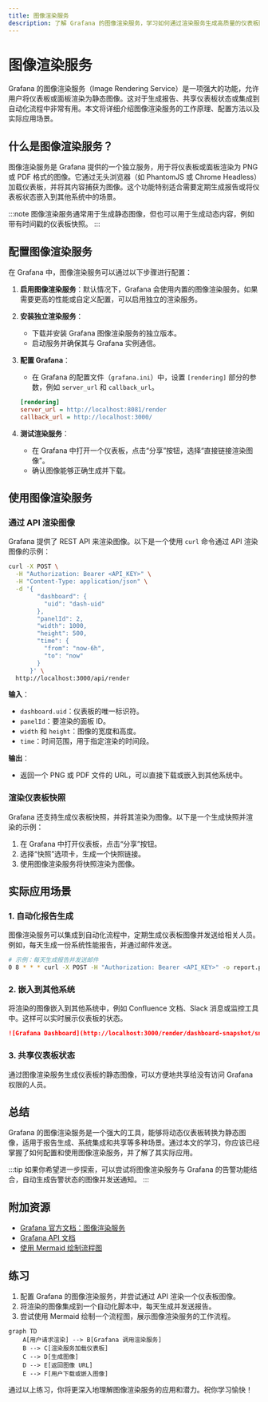 ```yaml
---
title: 图像渲染服务
description: 了解 Grafana 的图像渲染服务，学习如何通过渲染服务生成高质量的仪表板图像，并将其用于报告、共享或自动化流程。
---
```


# 图像渲染服务

Grafana 的图像渲染服务（Image Rendering Service）是一项强大的功能，允许用户将仪表板或面板渲染为静态图像。这对于生成报告、共享仪表板状态或集成到自动化流程中非常有用。本文将详细介绍图像渲染服务的工作原理、配置方法以及实际应用场景。

## 什么是图像渲染服务？

图像渲染服务是 Grafana 提供的一个独立服务，用于将仪表板或面板渲染为 PNG 或 PDF 格式的图像。它通过无头浏览器（如 PhantomJS 或 Chrome Headless）加载仪表板，并将其内容捕获为图像。这个功能特别适合需要定期生成报告或将仪表板状态嵌入到其他系统中的场景。

:::note
图像渲染服务通常用于生成静态图像，但也可以用于生成动态内容，例如带有时间戳的仪表板快照。
:::

## 配置图像渲染服务

在 Grafana 中，图像渲染服务可以通过以下步骤进行配置：

1. **启用图像渲染服务**：默认情况下，Grafana 会使用内置的图像渲染服务。如果需要更高的性能或自定义配置，可以启用独立的渲染服务。

2. **安装独立渲染服务**：
   - 下载并安装 Grafana 图像渲染服务的独立版本。
   - 启动服务并确保其与 Grafana 实例通信。

3. **配置 Grafana**：
   - 在 Grafana 的配置文件（`grafana.ini`）中，设置 `[rendering]` 部分的参数，例如 `server_url` 和 `callback_url`。

   ```ini
   [rendering]
   server_url = http://localhost:8081/render
   callback_url = http://localhost:3000/
   ```

4. **测试渲染服务**：
   - 在 Grafana 中打开一个仪表板，点击“分享”按钮，选择“直接链接渲染图像”。
   - 确认图像能够正确生成并下载。

## 使用图像渲染服务

### 通过 API 渲染图像

Grafana 提供了 REST API 来渲染图像。以下是一个使用 `curl` 命令通过 API 渲染图像的示例：

```bash
curl -X POST \
  -H "Authorization: Bearer <API_KEY>" \
  -H "Content-Type: application/json" \
  -d '{
        "dashboard": {
          "uid": "dash-uid"
        },
        "panelId": 2,
        "width": 1000,
        "height": 500,
        "time": {
          "from": "now-6h",
          "to": "now"
        }
      }' \
  http://localhost:3000/api/render
```

**输入**：
- `dashboard.uid`：仪表板的唯一标识符。
- `panelId`：要渲染的面板 ID。
- `width` 和 `height`：图像的宽度和高度。
- `time`：时间范围，用于指定渲染的时间段。

**输出**：
- 返回一个 PNG 或 PDF 文件的 URL，可以直接下载或嵌入到其他系统中。

### 渲染仪表板快照

Grafana 还支持生成仪表板快照，并将其渲染为图像。以下是一个生成快照并渲染的示例：

1. 在 Grafana 中打开仪表板，点击“分享”按钮。
2. 选择“快照”选项卡，生成一个快照链接。
3. 使用图像渲染服务将快照渲染为图像。

## 实际应用场景

### 1. 自动化报告生成

图像渲染服务可以集成到自动化流程中，定期生成仪表板图像并发送给相关人员。例如，每天生成一份系统性能报告，并通过邮件发送。

```bash
# 示例：每天生成报告并发送邮件
0 8 * * * curl -X POST -H "Authorization: Bearer <API_KEY>" -o report.png http://localhost:3000/api/render && mail -s "Daily Report" user@example.com -A report.png
```

### 2. 嵌入到其他系统

将渲染的图像嵌入到其他系统中，例如 Confluence 文档、Slack 消息或监控工具中。这样可以实时展示仪表板的状态。

```markdown
![Grafana Dashboard](http://localhost:3000/render/dashboard-snapshot/snap-uid)
```

### 3. 共享仪表板状态

通过图像渲染服务生成仪表板的静态图像，可以方便地共享给没有访问 Grafana 权限的人员。

## 总结

Grafana 的图像渲染服务是一个强大的工具，能够将动态仪表板转换为静态图像，适用于报告生成、系统集成和共享等多种场景。通过本文的学习，你应该已经掌握了如何配置和使用图像渲染服务，并了解了其实际应用。

:::tip
如果你希望进一步探索，可以尝试将图像渲染服务与 Grafana 的告警功能结合，自动生成告警状态的图像并发送通知。
:::

## 附加资源

- [Grafana 官方文档：图像渲染服务](https://grafana.com/docs/grafana/latest/administration/image-rendering/)
- [Grafana API 文档](https://grafana.com/docs/grafana/latest/http_api/)
- [使用 Mermaid 绘制流程图](#)

## 练习

1. 配置 Grafana 的图像渲染服务，并尝试通过 API 渲染一个仪表板图像。
2. 将渲染的图像集成到一个自动化脚本中，每天生成并发送报告。
3. 尝试使用 Mermaid 绘制一个流程图，展示图像渲染服务的工作流程。

```mermaid
graph TD
    A[用户请求渲染] --> B[Grafana 调用渲染服务]
    B --> C[渲染服务加载仪表板]
    C --> D[生成图像]
    D --> E[返回图像 URL]
    E --> F[用户下载或嵌入图像]
```

通过以上练习，你将更深入地理解图像渲染服务的应用和潜力。祝你学习愉快！